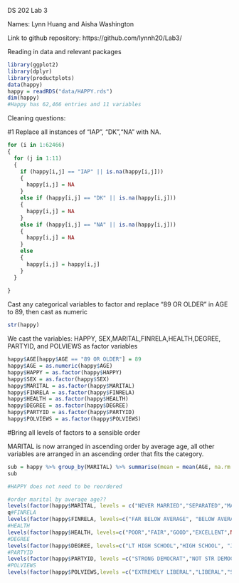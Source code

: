 DS 202 Lab 3

Names: Lynn Huang and Aisha Washington

Link to github repository: https://github.com/lynnh20/Lab3/ 

Reading in data and relevant packages
```r
library(ggplot2)
library(dplyr)
library(productplots)
data(happy)
happy = readRDS("data/HAPPY.rds")
dim(happy)
#Happy has 62,466 entries and 11 variables
```

Cleaning questions:

#1 Replace all instances of "IAP", "DK","NA" with NA.
```r
for (i in 1:62466)
{
  for (j in 1:11)
  {
    if (happy[i,j] == "IAP" || is.na(happy[i,j]))
    {
      happy[i,j] = NA
    }
    else if (happy[i,j] == "DK" || is.na(happy[i,j]))
    {
      happy[i,j] = NA
    }
    else if (happy[i,j] == "NA" || is.na(happy[i,j]))
    {
      happy[i,j] = NA
    }
    else
    {
      happy[i,j] = happy[i,j]
    }
  }
  
}
```
Cast any categorical variables to factor and replace "89 OR OLDER" in AGE to 89, then cast as numeric
```r
str(happy)
```
We cast the variables: HAPPY, SEX,MARITAL,FINRELA,HEALTH,DEGREE, PARTYID, and POLVIEWS as factor variables
```r
happy$AGE[happy$AGE == "89 OR OLDER"] = 89 
happy$AGE = as.numeric(happy$AGE)
happy$HAPPY = as.factor(happy$HAPPY)
happy$SEX = as.factor(happy$SEX)
happy$MARITAL = as.factor(happy$MARITAL)
happy$FINRELA = as.factor(happy$FINRELA)
happy$HEALTH = as.factor(happy$HEALTH)
happy$DEGREE = as.factor(happy$DEGREE)
happy$PARTYID = as.factor(happy$PARTYID)
happy$POLVIEWS = as.factor(happy$POLVIEWS)
```

#Bring all levels of factors to a sensible order

MARITAL is now arranged in ascending order by average age, all other variables are arranged in an ascending order that fits the category. 
```r
sub = happy %>% group_by(MARITAL) %>% summarise(mean = mean(AGE, na.rm = TRUE))
sub
```

```r
#HAPPY does not need to be reordered

#order marital by average age??
levels(factor(happy$MARITAL, levels = c("NEVER MARRIED","SEPARATED","MARRIED","DIVORCED","WIDOWED",NA)))
q#FINRELA
levels(factor(happy$FINRELA, levels=c("FAR BELOW AVERAGE", "BELOW AVERAGE","AVERAGE","ABOVE AVERAGE","FAR ABOVE AVERAGE", NA)))
#HEALTH
levels(factor(happy$HEALTH, levels=c("POOR","FAIR","GOOD","EXCELLENT",NA)))
#DEGREE
levels(factor(happy$DEGREE, levels=c("LT HIGH SCHOOL","HIGH SCHOOL", "JUNIOR COLLEGE","BACHELOR","GRADUATE",NA)))
#PARTYID
levels(factor(happy$PARTYID, levels =c("STRONG DEMOCRAT","NOT STR DEMOCRAT","IND,NEAR DEM","INDEPENDENT","IND,NEAR REP","NOT STR REPUBLICAN","STRONG REPUBLICAN","OTHER PARTY",NA)))
#POLVIEWS
levels(factor(happy$POLVIEWS,levels =c("EXTREMELY LIBERAL","LIBERAL","SLIGHTLY LIBERAL","MODERATE","SLIGHTLY CONSERVATIVE","CONSERVATIVE","EXTREMELY CONSERVATIVE",NA)))
```
```r
```

```r
```
```r
```
